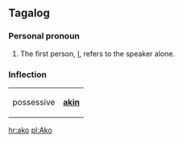 ==Tagalog==
===Personal pronoun===
#The first person, [[I]], refers to the speaker alone.
===Inflection===
{| 
| possessive || '''[[akin]]'''
|}

[[hr:ako]]
[[pl:Ako]]